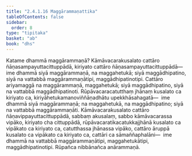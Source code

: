 ```yaml
---
title: "2.4.1.16 Maggārammaṇattika"
tableOfContents: false
sidebar:
  order: 8
type: "tipitaka"
basket: "ab"
book: "dhs"
---
```



<DynamicBreadcrumb />

<Division number="1429" book="dhs">

<Paragraph number="2135" book="dhs">
Katame dhammā maggārammaṇā? Kāmāvacarakusalato cattāro ñāṇasampayuttacittuppādā, kiriyato cattāro ñāṇasampayuttacittuppādā—  ime dhammā siyā maggārammaṇā, na maggahetukā; siyā maggādhipatino, siyā na vattabbā maggārammaṇātipi, maggādhipatinotipi. Cattāro ariyamaggā na maggārammaṇā, maggahetukā; siyā maggādhipatino, siyā na vattabbā maggādhipatinoti. Rūpāvacaracatutthaṃ jhānaṃ kusalato ca kiriyato ca, kiriyāhetukamanoviññāṇadhātu upekkhāsahagatā—  ime dhammā siyā maggārammaṇā; na maggahetukā, na maggādhipatino; siyā na vattabbā maggārammaṇāti. Kāmāvacarakusalato cattāro ñāṇavippayuttacittuppādā, sabbaṃ akusalaṃ, sabbo kāmāvacarassa vipāko, kiriyato cha cittuppādā, rūpāvacaratikacatukkajjhānā kusalato ca vipākato ca kiriyato ca, catutthassa jhānassa vipāko, cattāro āruppā kusalato ca vipākato ca kiriyato ca, cattāri ca sāmaññaphalāni—  ime dhammā na vattabbā maggārammaṇātipi, maggahetukātipi, maggādhipatinotipi. Rūpañca nibbānañca anārammaṇā.
</Paragraph>
</Division>